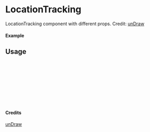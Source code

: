 
<Meta of={LocationTracking} title="unDraw/LocationTracking" />

# LocationTracking

LocationTracking component with different props.
Credit: [unDraw](https://undraw.co/illustrations)

#### Example

<Canvas of={LocationTracking.Primary} />

## Usage

```ts
import { LocationTracking } from "yadl-ui";

const Example = () => {
  return (
      <LocationTracking />
  );
};

export default Example;
```

#### Credits
[unDraw](https://undraw.co/illustrations)
